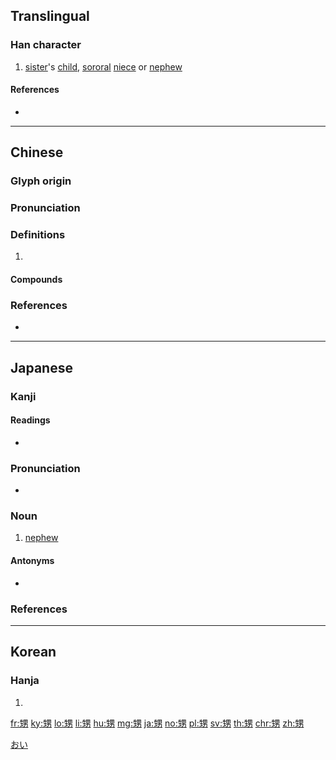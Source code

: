 ==Translingual==

===Han character===
{{Han char|rn=100|rad=生|as=07|sn=12|four=26127|canj=HMWKS|ids=⿰生男}}

# [[sister]]'s [[child]], [[sororal]] [[niece]] or [[nephew]]

====References====
* {{Han ref|kx=0755.140|dkj=21689|dj=1165.110|hdz=42578.050|uh=7525|ud=29989|bh=B563|bd=46435}}

----

==Chinese==
{{zh-forms}}

===Glyph origin===
{{Han etym}}

===Pronunciation===
{{zh-pron
|m=shēng
|c=saang1,sang1
|mc=y
|oc=y
|cat=
}}

===Definitions===
{{zh-hanzi}}

# {{rfdef|zh}}

====Compounds====
{{zh-der|外甥|外甥女|姨甥|甥女|甥館|舅甥|表甥}}

===References===
* {{R:yue:Hanzi}}

----

==Japanese==

===Kanji===
{{ja-kanji|grade=|rs=生07}}

====Readings====
* {{ja-readings|on=[[せい]] (sei), [[しょう]] (shō)|kun=[[おい]] (oi), [[むこ]] (muko)}}

===Pronunciation===
* {{audio|Ja-oi-nephew.ogg|Audio|lang=ja}}
{{ja-pron|おい|acc=0|acc_ref=SMK2,NHK}}

===Noun===
{{ja-noun|おい}}

# [[nephew]]

====Antonyms====
* {{ja-r|姪|めい}}

===References===
<references/>

[[Category:Japanese basic words|おい]]

----

==Korean==

===Hanja===
{{ko-hanja|hangeul=생|eumhun=생질|rv=saeng|mr=saeng|y=sayng}}

# {{defn|lang=ko|sort=生07}}

[[fr:甥]]
[[ky:甥]]
[[lo:甥]]
[[li:甥]]
[[hu:甥]]
[[mg:甥]]
[[ja:甥]]
[[no:甥]]
[[pl:甥]]
[[sv:甥]]
[[th:甥]]
[[chr:甥]]
[[zh:甥]]
